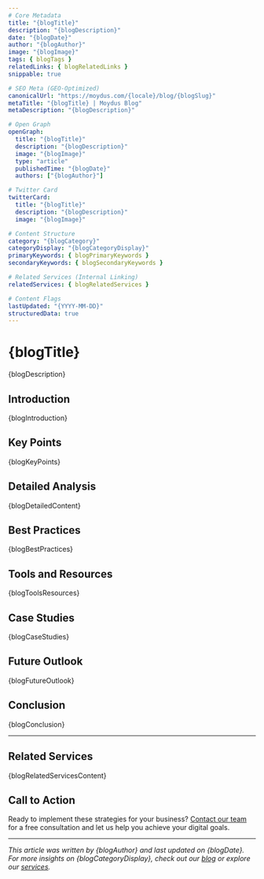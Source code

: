 ```yaml
---
# Core Metadata
title: "{blogTitle}"
description: "{blogDescription}"
date: "{blogDate}"
author: "{blogAuthor}"
image: "{blogImage}"
tags: { blogTags }
relatedLinks: { blogRelatedLinks }
snippable: true

# SEO Meta (GEO-Optimized)
canonicalUrl: "https://moydus.com/{locale}/blog/{blogSlug}"
metaTitle: "{blogTitle} | Moydus Blog"
metaDescription: "{blogDescription}"

# Open Graph
openGraph:
  title: "{blogTitle}"
  description: "{blogDescription}"
  image: "{blogImage}"
  type: "article"
  publishedTime: "{blogDate}"
  authors: ["{blogAuthor}"]

# Twitter Card
twitterCard:
  title: "{blogTitle}"
  description: "{blogDescription}"
  image: "{blogImage}"

# Content Structure
category: "{blogCategory}"
categoryDisplay: "{blogCategoryDisplay}"
primaryKeywords: { blogPrimaryKeywords }
secondaryKeywords: { blogSecondaryKeywords }

# Related Services (Internal Linking)
relatedServices: { blogRelatedServices }

# Content Flags
lastUpdated: "{YYYY-MM-DD}"
structuredData: true
---
```


# {blogTitle}

{blogDescription}

## Introduction

{blogIntroduction}

## Key Points

{blogKeyPoints}

## Detailed Analysis

{blogDetailedContent}

## Best Practices

{blogBestPractices}

## Tools and Resources

{blogToolsResources}

## Case Studies

{blogCaseStudies}

## Future Outlook

{blogFutureOutlook}

## Conclusion

{blogConclusion}

---

## Related Services

{blogRelatedServicesContent}

## Call to Action

Ready to implement these strategies for your business? [Contact our team](/contact) for a free consultation and let us help you achieve your digital goals.

---

_This article was written by {blogAuthor} and last updated on {blogDate}. For more insights on {blogCategoryDisplay}, check out our [blog](/blog) or explore our [services](/services)._
